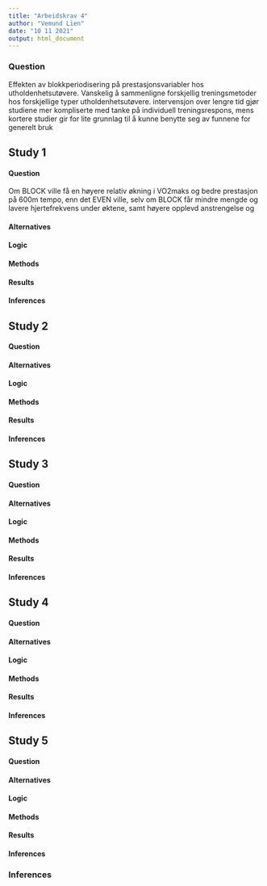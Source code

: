 ```yaml
---
title: "Arbeidskrav 4"
author: "Vemund Lien"
date: "10 11 2021"
output: html_document
---
```


### Question

Effekten av blokkperiodisering på prestasjonsvariabler
hos utholdenhetsutøvere. Vanskelig å sammenligne forskjellig treningsmetoder
hos forskjellige typer utholdenhetsutøvere. intervensjon over lengre tid gjør
studiene mer kompliserte med tanke på individuell treningsrespons, mens kortere
studier gir for lite grunnlag til å kunne benytte seg av funnene for generelt
bruk

## Study 1

#### Question

Om BLOCK ville få en høyere relativ økning i VO2maks
og bedre prestasjon på 600m tempo, enn det EVEN ville, selv om BLOCK får mindre
mengde og lavere hjertefrekvens under øktene, samt høyere opplevd anstrengelse og

#### Alternatives

#### Logic

#### Methods

#### Results

#### Inferences

## Study 2

#### Question

#### Alternatives

#### Logic

#### Methods

#### Results

#### Inferences

## Study 3

#### Question

#### Alternatives

#### Logic

#### Methods

#### Results

#### Inferences

## Study 4

#### Question

#### Alternatives

#### Logic

#### Methods

#### Results

#### Inferences

## Study 5

#### Question

#### Alternatives

#### Logic

#### Methods

#### Results

#### Inferences

### Inferences
